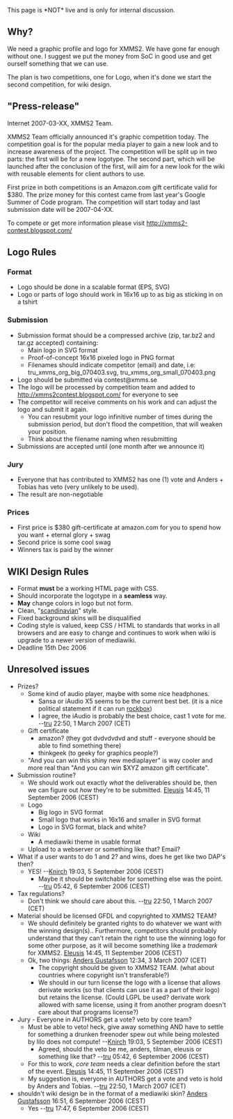 This page is *NOT* live and is only for internal discussion.


== Why? ==

We need a graphic profile and logo for XMMS2. We have gone far enough without one. I suggest we put the money from SoC in good use and get ourself something that we can use.

The plan is two competitions, one for Logo, when it's done we start the second competition, for wiki design.

== "Press-release" ==
Internet 2007-03-XX, XMMS2 Team.

XMMS2 Team officially announced it's graphic competition today. The competition goal is for the popular media player to gain a new look and to increase awareness of the project. The competition will be split up in two parts: the first will be for a new logotype. The second part, which will be launched after the conclusion of the first, will aim for a new look for the wiki with reusable elements for client authors to use.

First prize in both competitions is an Amazon.com gift certificate valid for $380. The prize money for this contest came from last year's Google Summer of Code program. The competition will start today and last submission date will be 2007-04-XX.

To compete or get more information please visit http://xmms2-contest.blogspot.com/

== Logo Rules ==

=== Format ===
* Logo should be done in a scalable format (EPS, SVG)
* Logo or parts of logo should work in 16x16 up to as big as sticking in on a tshirt

=== Submission ===
* Submission format should be a compressed archive (zip, tar.bz2 and tar.gz accepted) containing:
** Main logo in SVG format
** Proof-of-concept 16x16 pixeled logo in PNG format
** Filenames should indicate competitor (email) and date, i.e: tru_xmms_org_big_070403.svg, tru_xmms_org_small_070403.png
* Logo should be submitted via contest@xmms.se
* The logo will be processed by competition team and added to http://xmms2contest.blogspot.com/ for everyone to see
* The competitor will receive comments on his work and can adjust the logo and submit it again.
** You can resubmit your logo infinitive number of times during the submission period, but don't flood the competition, that will weaken your position.
** Think about the filename naming when resubmitting
* Submissions are accepted until (one month after we announce it)

=== Jury ===
* Everyone that has contributed to XMMS2 has one (1) vote and Anders + Tobias has veto (very unlikely to be used).
* The result are non-negotiable

=== Prices ===
* First price is $380 gift-certificate at amazon.com for you to spend how you want + eternal glory + swag
* Second price is some cool swag
* Winners tax is paid by the winner

== WIKI Design Rules ==

* Format '''must''' be a working HTML page with CSS.
* Should incorporate the logotype in a '''seamless''' way.
* '''May''' change colors in logo but not form.
* Clean, "[[Wikipedia:Scandinavian Design|scandinavian]]" style.
* Fixed background skins will be disqualified
* Coding style is valued, keep CSS / HTML to standards that works in all browsers and are easy to change and continues to work when wiki is upgrade to a newer version of mediawiki.
* Deadline 15th Dec 2006

== Unresolved issues ==
* Prizes?
** Some kind of audio player, maybe with some nice headphones.
*** Sansa or iAudio X5 seems to be the current best bet. (it is a nice political statement if it can run [http://www.rockbox.org/twiki/bin/view/Main/TargetStatus rockbox])
*** I agree, the iAudio is probably the best choice, cast 1 vote for me. --[[User:TobiasRundstrÃ¶m|tru]] 22:50, 1 March 2007 (CET)
** Gift certificate
*** amazon? (they got dvdvdvdvd and stuff - everyone should be able to find something there)
*** thinkgeek (to geeky for graphics people?)
** "And you can win this shiny new mediaplayer" is way cooler and more real than "And you can win $XYZ amazon gift certificate".
* Submission routine?
** We should work out exactly ''what'' the deliverables should be, then we can figure out ''how'' they're to be submitted. [[User:Eleusis|Eleusis]] 14:45, 11 September 2006 (CEST)
** Logo
*** Big logo in SVG format
*** Small logo that works in 16x16 and smaller in SVG format
*** Logo in SVG format, black and white?
** Wiki
*** A mediawiki theme in usable format
** Upload to a webserver or something like that? Email?
* What if a user wants to do 1 and 2? and wins, does he get like two DAP's then?
** YES! --[[User:Knirch|Knirch]] 19:03, 5 September 2006 (CEST)
*** Maybe it should be switchable for something else was the point. --[[User:TobiasRundstrÃ¶m|tru]] 05:42, 6 September 2006 (CEST)
* Tax regulations?
** Don't think we should care about this. --[[User:TobiasRundstrÃ¶m|tru]] 22:50, 1 March 2007 (CET)
* Material should be licensed GFDL and copyrighted to XMMS2 TEAM?
** We should definitely be granted rights to do whatever we want with the winning design(s).. Furthermore, competitors should probably understand that they can't retain the right to use the winning logo for some other purpose, as it will become something like a ''trademark'' for XMMS2. [[User:Eleusis|Eleusis]] 14:45, 11 September 2006 (CEST)
** Ok, two things: [[User:Anders Gustafsson|Anders Gustafsson]] 12:34, 3 March 2007 (CET)
*** The copyright should be given to XMMS2 TEAM. (what about countries where copyright isn't transferable?)
*** We should in our turn license the logo with a license that allows derivate works (so that clients can use it as a part of their logo) but retains the license. (Could LGPL be used? derivate work allowed with same license, using it from another program doesn't care about that programs license?)
* Jury - Everyone in AUTHORS get a vote? veto by core team?
** Must be able to veto! heck, give away something AND have to settle for something a drunken freenoder spew out while being molested by lilo does not compute! --[[User:Knirch|Knirch]] 19:03, 5 September 2006 (CEST)
*** Agreed, should the veto be me, anders, tilman, eleusis or something like that? --[[User:TobiasRundstrÃ¶m|tru]] 05:42, 6 September 2006 (CEST)
** For this to work, ''core team'' needs a clear definition before the start of the event. [[User:Eleusis|Eleusis]] 14:45, 11 September 2006 (CEST)
** My suggestion is, everyone in AUTHORS get a vote and veto is hold by Anders and Tobias. --[[User:TobiasRundstrÃ¶m|tru]] 22:50, 1 March 2007 (CET)
* shouldn't wiki design be in the format of a mediawiki skin? [[User:Anders Gustafsson|Anders Gustafsson]] 16:51, 6 September 2006 (CEST)
** Yes --[[User:TobiasRundstrÃ¶m|tru]] 17:47, 6 September 2006 (CEST)